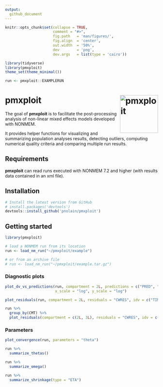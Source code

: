 ```yaml
---
output:
  github_document
---
```


<!-- README.md is generated from README.Rmd. Please edit that file -->

```r
knitr::opts_chunk$set(collapse = TRUE,
                      comment = "#>",
                      fig.path   = 'man/figures/',
                      fig.align  = 'center',
                      out.width  = '50%', 
                      dev        = 'png',
                      dev.args   = list(type = 'cairo'))

library(tidyverse)
library(pmxploit)
theme_set(theme_minimal())

run <- pmxploit::EXAMPLERUN
```

# pmxploit <img id="logo" src="pkgdown/pmxploit.svg" alt="pmxploit" width="125px" align="right" />

The goal of **pmxploit** is to facilitate the post-processing analysis of non-linear mixed effects models developed with NONMEM.

It provides helper functions for visualizing and summarizing population analyses results, detecting outliers, computing numerical quality criteria and comparing multiple run results.

## Requirements

**pmxploit** can read runs executed with NONMEM 7.2 and higher (with results data contained in an xml file).

## Installation

``` r
# Install the latest version from GitHub
# install.packages('devtools')
devtools::install_github('pnolain/pmxploit')
```

## Getting started

```r
library(pmxploit)

# load a NONMEM run from its location
run <- load_nm_run("~/pmxploit/example")

# or from an archive file
# run <- load_nm_run("~/pmxploit/example.tar.gz")
```

### Diagnostic plots

```r
plot_dv_vs_predictions(run, compartment = 2L, predictions = c("PRED", "IPRED"),
                       x_scale = "log", y_scale = "log")
```

```r
plot_residuals(run, compartment = 2L, residuals = "CWRES", idv = c("TIME", "PRED"))
```

```r
run %>%
  group_by(CMT) %>%
  plot_residuals(compartment = c(2L, 3L), residuals = "CWRES", idv = c("TIME", "PRED"))
```

### Parameters

```r
plot_convergence(run, parameters = "theta")
```


```r
run %>% 
  summarize_thetas()
```

```r
run %>% 
  summarize_omega()
```

```r
run %>% 
  summarize_shrinkage(type = "ETA")
```

